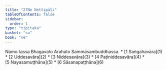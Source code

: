 ```yaml
---
title: "27Ne Nettipāḷi"
tableOfContents: false
sidebar:
  order: 1
type: "tipitaka"
basket: "su"
book: "ne"
---
```


<Paragraph number="1" type="center" book="ne">
Namo tassa Bhagavato Arahato Sammāsambuddhassa.

</Paragraph>

<TableOfContents book="ne" section="27">
* [1 Saṅgahavāra](1)
* [2 Uddesavāra](2)
* [3 Niddesavāra](3)
* [4 Paṭiniddesavāra](4)
* [5 Nayasamuṭṭhāna](5)
* [6 Sāsanapaṭṭhāna](6)
</TableOfContents>
